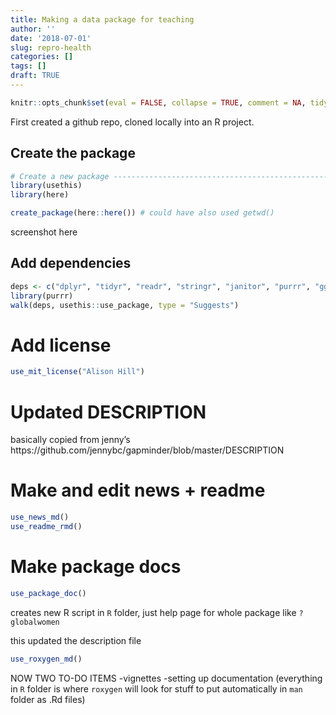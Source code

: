 ```yaml
---
title: Making a data package for teaching
author: ''
date: '2018-07-01'
slug: repro-health
categories: []
tags: []
draft: TRUE
---
```


```r
knitr::opts_chunk$set(eval = FALSE, collapse = TRUE, comment = NA, tidy = FALSE)
```

First created a github repo, cloned locally into an R project.

## Create the package

```r
# Create a new package -------------------------------------------------
library(usethis)
library(here)

create_package(here::here()) # could have also used getwd()
```

screenshot here

## Add dependencies

```r
deps <- c("dplyr", "tidyr", "readr", "stringr", "janitor", "purrr", "ggplot2", "wbstats", "gapminder")
library(purrr)
walk(deps, usethis::use_package, type = "Suggests")
```

# Add license

```r
use_mit_license("Alison Hill")
```

# Updated DESCRIPTION

basically copied from jenny's 
https://github.com/jennybc/gapminder/blob/master/DESCRIPTION

# Make and edit news + readme
```r
use_news_md()
use_readme_rmd()
```

# Make package docs
```r
use_package_doc()
```

creates new R script in `R` folder, just help page for whole package like `?globalwomen`

this updated the description file
```r
use_roxygen_md()
```

NOW TWO TO-DO ITEMS
-vignettes
-setting up documentation (everything in `R` folder is where `roxygen` will look for stuff to put automatically in `man` folder as .Rd files)